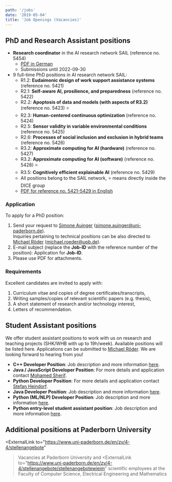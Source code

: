 ```yaml
---
path: '/jobs'
date: '2019-05-04'
title: 'Job Openings (Vacancies)'
---
```


## PhD and Research Assistant positions

-  **Research coordinator** in the AI research network SAIL (reference no. 5454)
    - [PDF in German](https://www.uni-paderborn.de/fileadmin/zv/4-4/stellenangebote/Kennziffer5454.pdf)
    - Submissions until 2022-09-30
- 9 full-time PhD positions in AI research network SAIL:
    - R1.2: **Eudaimonic design of work support assistance systems** (reference no. 5421)
    - R2.1: **Self-aware AI, prosilience, and preparedness** (reference no. 5422)
    - R2.2: **Apoptosis of data and models (with aspects of R3.2)** (reference no. 5423) ⭐
    - R2.3: **Human-centered continuous optimization** (reference no. 5424)
    - R2.5: **Sensor validity in variable environmental conditions** (reference no. 5425)
    - R2.6: **Processes of social inclusion and exclusion in hybrid teams** (reference no. 5426)
    - R3.2: **Approximate computing for AI (hardware)** (reference no. 5427)
    - R3.2: **Approximate computing for AI (software)** (reference no. 5428) ⭐
    - R3.5: **Cognitively efficient explainable AI** (reference no. 5429)
    - All positions belong to the SAIL network, ⭐ means directly inside the DICE group
    - [PDF for reference no. 5421-5429 in English](https://www.uni-paderborn.de/fileadmin/zv/4-4/stellenangebote/Kennziffer5421-5429.pdf)


### Application

To apply for a PhD position:

1. Send your request to [Simone Auinger](/SimoneAuinger) (<a href="mailto:simone.auinger@uni-paderborn.de">simone.auinger@uni-paderborn.de</a>).  
   Inquiries pertaining to technical positions can be also directed to [Michael Röder](/MichaelRoeder) (<a href="mailto:michael.roeder@upb.de">michael.roeder@upb.de</a>).
2. E-mail subject (replace the __Job-ID__ with the reference number of the position): Application for __Job-ID__.
3. Please use PDF for attachments.


### Requirements

Excellent candidates are invited to apply with:

1. Curriculum vitae and copies of degree certificates/transcripts,
2. Writing samples/copies of relevant scientific papers (e.g. thesis),
3. A short statement of research and/or technology interest,
4. Letters of recommendation.


## Student Assistant positions

We offer student assistant positions to work with us on research and teaching projects (SHK/WHB with up to 19h/week). Available positions will be listed here. Applications can be submitted to [Michael Röder](/MichaelRoeder). We are looking forward to hearing from you!

- **C++ Developer Position**: Job description and more information [here](/cpp-student-job).
- **Java / JavaScript Developer Position**: For more details and application contact [Mohamed Sherif](/MohamedAhmedSherif).
- **Python Developer Position**: For more details and application contact [Stefan Heindorf](/StefanHeindorf).
- **Java Developer Position**: Job description and more information [here](/hiring/tebaqa-student-job).
- **Python (ML/NLP) Developer Position**: Job description and more information [here](/hiring/porque-student-job).
- **Python entry-level student assistant position**: Job description and more information [here](/hiring/ontolearn-student-job).


## Additional positions at Paderborn University

<ExternalLink
     to="https://www.uni-paderborn.de/en/zv/4-4/stellenangebote"
   >Vacancies at Paderborn University</ExternalLink> and <ExternalLink
     to="https://www.uni-paderborn.de/en/zv/4-4/stellenangebote/stellenangebotewieim"
   >scientific employees at the Faculty of Computer Science, Electrical Engineering and Mathematics</ExternalLink>
